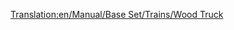 [[Translation:en/Manual/Base Set/Trains/Wood Truck]]
{{es/Manual/Base Set/Trains/Vagones|Imagen=[[File:en/Manual/Base Set/Trains/Woodtruck.png]]
|Nombre=Vagón de Madera
|PrecioNormal=2.828 € (1,414 £)
|PesoNormal=16 / 46 t
|CapacidadNormal=30 t de madera
|PrecioMono="
|PesoMono=16 / 51 t
|CapacidadMono=35 t de madera
|PrecioMag="
|PesoMag=16 / 53 t
|CapacidadMag=37 t de madera
|Descripción=La madera es el bien más preciado que se puede transportar en el clima [[es/Manual/Clima#tropical|tropical]] si puede encontrar un aserradero. Esto le da una idea de por qué los bosques tropicales son devastados... El vagón de madera está disponible en los climas [[es/Manual/Clima#templado|templado]], [[es/Manual/Clima#subartico|subártico]] y [[es/Manual/Clima#subtropical|subtropical]].
}}